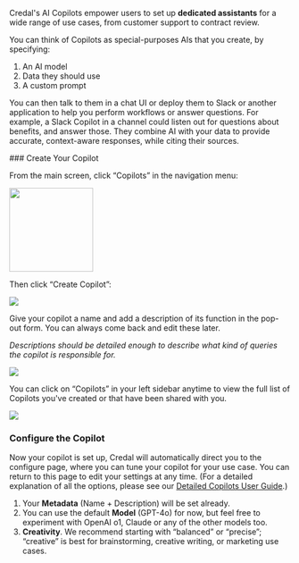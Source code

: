 Credal's AI Copilots empower users to set up **dedicated assistants** for a wide range of use cases, from customer support to contract review.

You can think of Copilots as special-purposes AIs that you create, by specifying:

1. An AI model
1. Data they should use
1. A custom prompt

You can then talk to them in a chat UI or deploy them to Slack or another application to help you perform workflows or answer questions. For example, a Slack Copilot in a channel could listen out for questions about benefits, and answer those. They combine AI with your data to provide accurate, context-aware responses, while citing their sources.

<Steps>
### Create Your Copilot

From the main screen, click “Copilots” in the navigation menu:

<Frame>
  <img src="/docs/assets/copilots/copilots-link.png" width="150" />
</Frame>

Then click “Create Copilot”:

<Frame>
  <img src="/docs/assets/copilots/create-copilot.png" />
</Frame>

Give your copilot a name and add a description of its function in the pop-out form. You can always come back and edit these later.

_Descriptions should be detailed enough to describe what kind of queries the copilot is responsible for._

<Frame>
  <img src="/docs/assets/copilots/create-copilot-form.png" />
</Frame>

You can click on “Copilots” in your left sidebar anytime to view the full list of Copilots you've created or that have been shared with you.

<Frame>
  <img src="/docs/assets/copilots/copilots-list.png" />
</Frame>

### Configure the Copilot

Now your copilot is set up, Credal will automatically direct you to the configure page, where you can tune your copilot for your use case. You can return to this page to edit your settings at any time. (For a detailed explanation of all the options, please see our [Detailed Copilots User Guide](https://www.notion.so/AI-Copilots-In-Depth-Guide-73e09c563d9246cca5241890efef5de4?pvs=21).)

1. Your **Metadata** (Name + Description) will be set already.
2. You can use the default **Model** (GPT-4o) for now, but feel free to experiment with OpenAI o1, Claude or any of the other models too.
3. **Creativity**. We recommend starting with “balanced” or “precise”; “creative” is best for brainstorming, creative writing, or marketing use cases.

</Steps>
